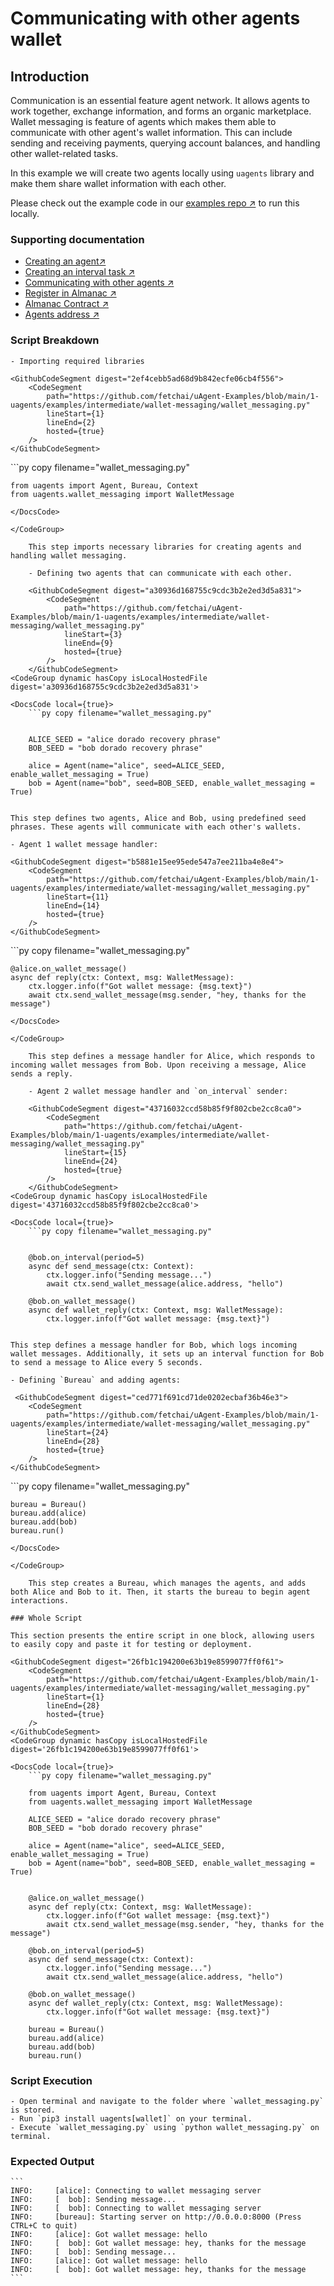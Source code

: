 
# Communicating with other agents wallet

## Introduction

Communication is an essential feature agent network. It allows agents to work together, exchange information, and forms an organic 
marketplace. Wallet messaging is feature of agents which makes them able to communicate with other agent's wallet information. This
can include sending and receiving payments, querying account balances, and handling other wallet-related tasks.

In this example we will create two agents locally using `uagents` library and make them share wallet information with each other.

Please check out the example code in our [examples repo ↗️](https://github.com/fetchai/uAgent-Examples/blob/main/1-uagents/examples/intermediate/wallet-messaging/wallet_messaging.py) to run this locally.

### Supporting documentation

- [Creating an agent↗️](/guides/agents/create-a-uagent)
- [Creating an interval task ↗️](/guides/agents/interval-task)
- [Communicating with other agents ↗️](/guides/agents/communicating-with-other-agents)
- [Register in Almanac ↗️](/guides/agents/register-in-almanac)
- [Almanac Contract ↗️](/references/contracts/uagents-almanac/almanac-overview)
- [Agents address ↗️](/guides/agents/getting-started/getting-uagent-address)

### Script Breakdown

    - Importing required libraries

    <GithubCodeSegment digest="2ef4cebb5ad68d9b842ecfe06cb4f556">
        <CodeSegment
            path="https://github.com/fetchai/uAgent-Examples/blob/main/1-uagents/examples/intermediate/wallet-messaging/wallet_messaging.py"
            lineStart={1}
            lineEnd={2}
            hosted={true}
        />
    </GithubCodeSegment>
<CodeGroup dynamic hasCopy isLocalHostedFile digest='2ef4cebb5ad68d9b842ecfe06cb4f556'>

<DocsCode local={true}>
	```py copy filename="wallet_messaging.py"

	from uagents import Agent, Bureau, Context
	from uagents.wallet_messaging import WalletMessage

```
</DocsCode>

</CodeGroup>

    This step imports necessary libraries for creating agents and handling wallet messaging.

    - Defining two agents that can communicate with each other.

    <GithubCodeSegment digest="a30936d168755c9cdc3b2e2ed3d5a831">
        <CodeSegment
            path="https://github.com/fetchai/uAgent-Examples/blob/main/1-uagents/examples/intermediate/wallet-messaging/wallet_messaging.py"
            lineStart={3}
            lineEnd={9}
            hosted={true}
        />
    </GithubCodeSegment>
<CodeGroup dynamic hasCopy isLocalHostedFile digest='a30936d168755c9cdc3b2e2ed3d5a831'>

<DocsCode local={true}>
	```py copy filename="wallet_messaging.py"

	 
	ALICE_SEED = "alice dorado recovery phrase"
	BOB_SEED = "bob dorado recovery phrase"
	 
	alice = Agent(name="alice", seed=ALICE_SEED, enable_wallet_messaging = True)
	bob = Agent(name="bob", seed=BOB_SEED, enable_wallet_messaging = True)
	 

```
</DocsCode>

</CodeGroup>

    This step defines two agents, Alice and Bob, using predefined seed phrases. These agents will communicate with each other's wallets.

    - Agent 1 wallet message handler:

    <GithubCodeSegment digest="b5881e15ee95ede547a7ee211ba4e8e4">
        <CodeSegment
            path="https://github.com/fetchai/uAgent-Examples/blob/main/1-uagents/examples/intermediate/wallet-messaging/wallet_messaging.py"
            lineStart={11}
            lineEnd={14}
            hosted={true}
        />
    </GithubCodeSegment>
<CodeGroup dynamic hasCopy isLocalHostedFile digest='b5881e15ee95ede547a7ee211ba4e8e4'>

<DocsCode local={true}>
	```py copy filename="wallet_messaging.py"

	@alice.on_wallet_message()
	async def reply(ctx: Context, msg: WalletMessage):
	    ctx.logger.info(f"Got wallet message: {msg.text}")
	    await ctx.send_wallet_message(msg.sender, "hey, thanks for the message")

```
</DocsCode>

</CodeGroup>

    This step defines a message handler for Alice, which responds to incoming wallet messages from Bob. Upon receiving a message, Alice sends a reply.

    - Agent 2 wallet message handler and `on_interval` sender:

    <GithubCodeSegment digest="43716032ccd58b85f9f802cbe2cc8ca0">
        <CodeSegment
            path="https://github.com/fetchai/uAgent-Examples/blob/main/1-uagents/examples/intermediate/wallet-messaging/wallet_messaging.py"
            lineStart={15}
            lineEnd={24}
            hosted={true}
        />
    </GithubCodeSegment>
<CodeGroup dynamic hasCopy isLocalHostedFile digest='43716032ccd58b85f9f802cbe2cc8ca0'>

<DocsCode local={true}>
	```py copy filename="wallet_messaging.py"

	 
	@bob.on_interval(period=5)
	async def send_message(ctx: Context):
	    ctx.logger.info("Sending message...")
	    await ctx.send_wallet_message(alice.address, "hello")
	 
	@bob.on_wallet_message()
	async def wallet_reply(ctx: Context, msg: WalletMessage):
	    ctx.logger.info(f"Got wallet message: {msg.text}")
	 

```
</DocsCode>

</CodeGroup>

    This step defines a message handler for Bob, which logs incoming wallet messages. Additionally, it sets up an interval function for Bob to send a message to Alice every 5 seconds.

    - Defining `Bureau` and adding agents:

     <GithubCodeSegment digest="ced771f691cd71de0202ecbaf36b46e3">
        <CodeSegment
            path="https://github.com/fetchai/uAgent-Examples/blob/main/1-uagents/examples/intermediate/wallet-messaging/wallet_messaging.py"
            lineStart={24}
            lineEnd={28}
            hosted={true}
        />
    </GithubCodeSegment>
<CodeGroup dynamic hasCopy isLocalHostedFile digest='ced771f691cd71de0202ecbaf36b46e3'>

<DocsCode local={true}>
	```py copy filename="wallet_messaging.py"

	 
	bureau = Bureau()
	bureau.add(alice)
	bureau.add(bob)
	bureau.run()

```
</DocsCode>

</CodeGroup>

    This step creates a Bureau, which manages the agents, and adds both Alice and Bob to it. Then, it starts the bureau to begin agent interactions.

### Whole Script

This section presents the entire script in one block, allowing users to easily copy and paste it for testing or deployment.

<GithubCodeSegment digest="26fb1c194200e63b19e8599077ff0f61">
    <CodeSegment
        path="https://github.com/fetchai/uAgent-Examples/blob/main/1-uagents/examples/intermediate/wallet-messaging/wallet_messaging.py"
        lineStart={1}
        lineEnd={28}
        hosted={true}
    />
</GithubCodeSegment>
<CodeGroup dynamic hasCopy isLocalHostedFile digest='26fb1c194200e63b19e8599077ff0f61'>

<DocsCode local={true}>
	```py copy filename="wallet_messaging.py"

	from uagents import Agent, Bureau, Context
	from uagents.wallet_messaging import WalletMessage
	 
	ALICE_SEED = "alice dorado recovery phrase"
	BOB_SEED = "bob dorado recovery phrase"
	 
	alice = Agent(name="alice", seed=ALICE_SEED, enable_wallet_messaging = True)
	bob = Agent(name="bob", seed=BOB_SEED, enable_wallet_messaging = True)
	 
	 
	@alice.on_wallet_message()
	async def reply(ctx: Context, msg: WalletMessage):
	    ctx.logger.info(f"Got wallet message: {msg.text}")
	    await ctx.send_wallet_message(msg.sender, "hey, thanks for the message")
	 
	@bob.on_interval(period=5)
	async def send_message(ctx: Context):
	    ctx.logger.info("Sending message...")
	    await ctx.send_wallet_message(alice.address, "hello")
	 
	@bob.on_wallet_message()
	async def wallet_reply(ctx: Context, msg: WalletMessage):
	    ctx.logger.info(f"Got wallet message: {msg.text}")
	 
	bureau = Bureau()
	bureau.add(alice)
	bureau.add(bob)
	bureau.run()

```
</DocsCode>

</CodeGroup>

### Script Execution

    - Open terminal and navigate to the folder where `wallet_messaging.py` is stored.
    - Run `pip3 install uagents[wallet]` on your terminal.
    - Execute `wallet_messaging.py` using `python wallet_messaging.py` on terminal.

### Expected Output

    ```
    INFO:     [alice]: Connecting to wallet messaging server
    INFO:     [  bob]: Sending message...
    INFO:     [  bob]: Connecting to wallet messaging server
    INFO:     [bureau]: Starting server on http://0.0.0.0:8000 (Press CTRL+C to quit)
    INFO:     [alice]: Got wallet message: hello
    INFO:     [  bob]: Got wallet message: hey, thanks for the message
    INFO:     [  bob]: Sending message...
    INFO:     [alice]: Got wallet message: hello
    INFO:     [  bob]: Got wallet message: hey, thanks for the message
    ```

